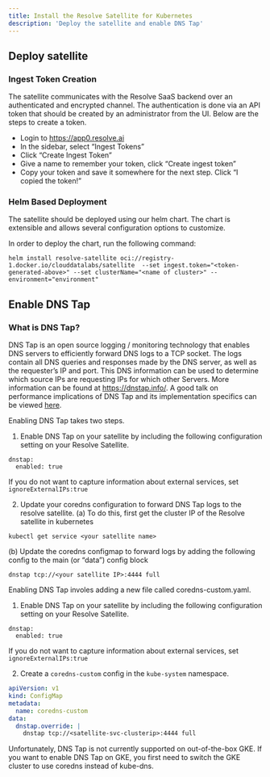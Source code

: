 ```yaml
---
title: Install the Resolve Satellite for Kubernetes
description: 'Deploy the satellite and enable DNS Tap'
---
```


## Deploy satellite

### Ingest Token Creation

The satellite communicates with the Resolve SaaS backend over an authenticated and encrypted channel. The authentication is done via an API token that should be created by an administrator from the UI. Below are the steps to create a token.
- Login to https://app0.resolve.ai
- In the sidebar, select “Ingest Tokens”
- Click “Create Ingest Token”
- Give a name to remember your token, click “Create ingest token”
- Copy your token and save it somewhere for the next step. Click “I copied the token!”

### Helm Based Deployment
The satellite should be deployed using our helm chart. The chart is extensible and allows several configuration options to customize.

In order to deploy the chart, run the following command:
```
helm install resolve-satellite oci://registry-1.docker.io/clouddatalabs/satellite  --set ingest.token="<token-generated-above>" --set clusterName="<name of cluster>" --environment="environment"
```

## Enable DNS Tap

### What is DNS Tap? 
DNS Tap is an open source logging / monitoring technology that enables DNS servers to
efficiently forward DNS logs to a TCP socket. The logs contain all DNS queries and
responses made by the DNS server, as well as the requester’s IP and port. This DNS
information can be used to determine which source IPs are requesting IPs for which other
Servers. 
More information can be found at https://dnstap.info/. A good talk on performance implications of DNS Tap and its implementation specifics can be viewed [here](https://www.youtube.com/watch?v=rJ3vUUi_FG8).

<AccordionGroup>
<Accordion title="Standard Kubernetes or AWS EKS">

Enabling DNS Tap takes two steps.

1. Enable DNS Tap on your satellite by including the following configuration setting on
your Resolve Satellite. 

````
dnstap:
  enabled: true
````
<Tip>If you do not want to capture information about external services, set ```ignoreExternalIPs:true```</Tip>

2.  Update your coredns configuration to forward DNS Tap logs to the resolve satellite.
(a) To do this, first get the cluster IP of the Resolve satellite in kubernetes

```kubectl get service <your satellite name>```

(b) Update the coredns configmap to forward logs by adding the following config to the main (or “data”) config block

```dnstap tcp://<your satellite IP>:4444 full```


</Accordion>

<Accordion title="AKS / Azure">
Enabling DNS Tap involes adding a new file called coredns-custom.yaml. 

1. Enable DNS Tap on your satellite by including the following configuration setting on
your Resolve Satellite. 
````
dnstap:
  enabled: true
````
<Tip>If you do not want to capture information about external services, set `ignoreExternalIPs:true`</Tip>

2. Create a `coredns-custom` config in the `kube-system` namespace.
```corednsms.yaml
apiVersion: v1
kind: ConfigMap
metadata:
  name: coredns-custom
data:
  dnstap.override: |
    dnstap tcp://<satellite-svc-clusterip>:4444 full
```

</Accordion> 

<Accordion title="GCP">
Unfortunately, DNS Tap is not currently supported on out-of-the-box GKE. If you want to
enable DNS Tap on GKE, you first need to switch the GKE cluster to use coredns instead
of kube-dns.
</Accordion>
</AccordionGroup>

